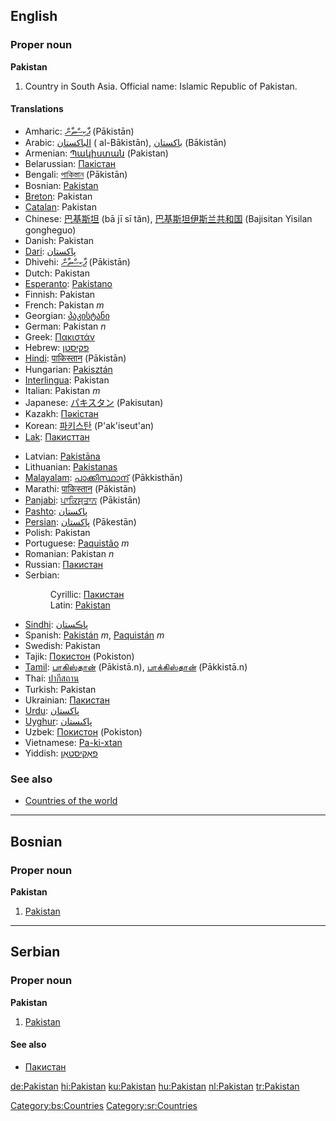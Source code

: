 ==English==

===Proper noun===
'''Pakistan'''
# Country in South Asia. Official name: Islamic Republic of Pakistan.

====Translations====
{{top}}
*Amharic: [[ޕާކިސްތާން]] (Pākistān)
*Arabic: [[الباكستان]] ( al-Bākistān), [[باكستان]] (Bākistān)
*Armenian: [[Պակիստան]] (Pakistan)
*Belarussian: [[Пакістан]]
*Bengali: [[পাকিস্তান]] (Pākistān)
*Bosnian: [[Pakistan#Bosnian|Pakistan]] {{m}}
*[[Breton]]: Pakistan
*[[Catalan]]: Pakistan
*Chinese: [[巴基斯坦]] (bā jī sī tǎn), [[巴基斯坦伊斯兰共和国]] (Bajisitan Yisilan gongheguo)
*Danish: Pakistan
*[[Dari]]: [[پاکستان]]
*Dhivehi: [[ޕާކިސްތާން]] (Pākistān)
*Dutch: Pakistan
*[[Esperanto]]: [[Pakistano]]
*Finnish: Pakistan
*French: Pakistan ''m''
*Georgian: [[პაკისტანი]]
*German: Pakistan ''n''
*Greek: [[Πακιστάν]]
*Hebrew: [[פקיסטן]]
*[[Hindi]]: [[पाकिस्तान]] (Pākistān)
*Hungarian: [[Pakisztán]]
*[[Interlingua]]: Pakistan
*Italian: Pakistan ''m''
*Japanese: [[パキスタン]] (Pakisutan)
*Kazakh: [[Пәкістан]]
*Korean: [[파키스탄]] (P'ak'iseut'an)
*[[Lak]]: [[Пакисттан]]
{{mid}}
*Latvian: [[Pakistāna]]
*Lithuanian: [[Pakistanas]]
*[[Malayalam]]: [[പാക്കിസ്ഥാന്]] (Pākkisthān)
*Marathi: [[पाकिस्तान]] (Pākistān)
*[[Panjabi]]: [[ਪਾਕਿਸ੍ਤਾਨ]] (Pākistān)
*[[Pashto]]: [[پاکستان]]
*[[Persian]]: [[پاکستان]] (Pākestān)
*Polish: Pakistan
*Portuguese: [[Paquistão]] ''m''
*Romanian: Pakistan ''n''
*Russian: [[Пакистан]]
*Serbian:
*:Cyrillic: [[Пакистан#Serbian|Пакистан]] {{m}}
*:Latin: [[Pakistan#Serbian|Pakistan]] {{m}}
*[[Sindhi]]: [[پاڪستان]]
*Spanish: [[Pakistán]] ''m'', [[Paquistán]] ''m''
*Swedish: Pakistan
*Tajik: [[Покистон]] (Pokiston)
*[[Tamil]]: [[பாகிஸ்தான்]] (Pākistā.n), [[பாக்கிஸ்தான்]] (Pākkistā.n)
*Thai: [[ปากีสถาน]]
*Turkish: Pakistan
*Ukrainian: [[Пакистан#Ukrainian|Пакистан]]
*[[Urdu]]: [[پاکستان]]
*[[Uyghur]]: [[ﭘﺎﻛﯩﺴﺘﺎﻥ]]
*Uzbek: [[Покистон]] (Pokiston)
*Vietnamese: [[Pa-ki-xtan]]
*Yiddish: [[פאַקיסטאַן]]
{{bottom}}

===See also===
* [[Countries of the world]]

----

==Bosnian==
===Proper noun===
'''Pakistan''' {{m}}
#[[Pakistan#English|Pakistan]]
[[Category:bs:Countries]]

----

==Serbian==
===Proper noun===
'''Pakistan''' {{m}}
#[[Pakistan#English|Pakistan]]
====See also====
*[[Пакистан#Serbian|Пакистан]]
[[Category:sr:Countries]]

[[de:Pakistan]]
[[hi:Pakistan]]
[[ku:Pakistan]]
[[hu:Pakistan]]
[[nl:Pakistan]]
[[tr:Pakistan]]
